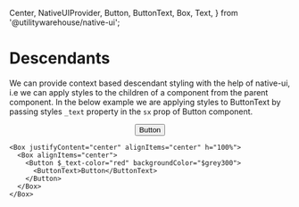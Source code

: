   Center,
  NativeUIProvider,
  Button,
  ButtonText,
  Box,
  Text,
} from '@utilitywarehouse/native-ui';

<Meta title="Native UI / Guides / Styling / Descendants" />

<BackToTopButton />

# Descendants

We can provide context based descendant styling with the help of native-ui, i.e we can apply styles to the children of a component from the parent component.
In the below example we are applying styles to ButtonText by passing styles `_text` property in the `sx` prop of Button component.

<Canvas>
  <NativeUIProvider>
    <Center>
      <Box justifyContent="center" alignItems="center" h="100%">
        <Box alignItems="center">
          <Button $_text-color="red" backgroundColor="$grey300">
            <ButtonText>Button</ButtonText>
          </Button>
        </Box>
      </Box>
    </Center>
  </NativeUIProvider>
</Canvas>

```tsx
<Box justifyContent="center" alignItems="center" h="100%">
  <Box alignItems="center">
    <Button $_text-color="red" backgroundColor="$grey300">
      <ButtonText>Button</ButtonText>
    </Button>
  </Box>
</Box>
```
